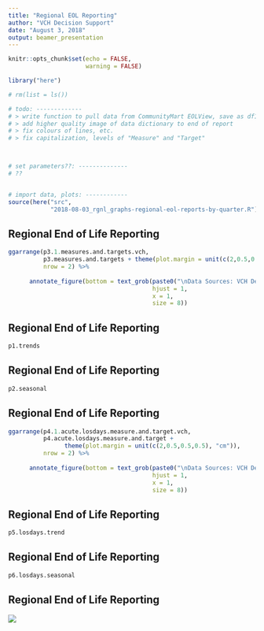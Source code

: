 ```yaml
---
title: "Regional EOL Reporting"
author: "VCH Decision Support"
date: "August 3, 2018"
output: beamer_presentation
---
```


```r
knitr::opts_chunk$set(echo = FALSE, 
                      warning = FALSE)

library("here")

# rm(list = ls())

# todo: -------------
# > write function to pull data from CommunityMart EOLView, save as df1.deaths.data 
# > add higher quality image of data dictionary to end of report 
# > fix colours of lines, etc. 
# > fix capitalization, levels of "Measure" and "Target"



# set parameters??: --------------
# ??


# import data, plots: ------------
source(here("src", 
            "2018-08-03_rgnl_graphs-regional-eol-reports-by-quarter.R"))

```

## Regional End of Life Reporting 

```r

ggarrange(p3.1.measures.and.targets.vch, 
          p3.measures.and.targets + theme(plot.margin = unit(c(2,0.5,0.5,0.5), "cm")), 
          nrow = 2) %>% 
      
      annotate_figure(bottom = text_grob(paste0("\nData Sources: VCH Decision Support DAD (ADRMart), ED (EDMart), PARIS (CommunityMart) Data Views\n", "Prepared ", Sys.Date(), "\nReport Contact: kenneth.hawkins@vch.ca"), 
                                         hjust = 1, 
                                         x = 1, 
                                         size = 8)) 

```



## Regional End of Life Reporting 

```r
p1.trends


```


## Regional End of Life Reporting 

```r

p2.seasonal
```


## Regional End of Life Reporting 

```r
ggarrange(p4.1.acute.losdays.measure.and.target.vch, 
          p4.acute.losdays.measure.and.target + 
                theme(plot.margin = unit(c(2,0.5,0.5,0.5), "cm")), 
          nrow = 2) %>% 
      
      annotate_figure(bottom = text_grob(paste0("\nData Sources: VCH Decision Support DAD (ADRMart), ED (EDMart), PARIS (CommunityMart) Data Views\n", "Prepared ", Sys.Date(), "\nReport Contact: kenneth.hawkins@vch.ca"), 
                                         hjust = 1, 
                                         x = 1, 
                                         size = 8))

```



## Regional End of Life Reporting 

```r
p5.losdays.trend


```


## Regional End of Life Reporting 

```r
p6.losdays.seasonal


```



## Regional End of Life Reporting 

![](2018-09-10_data-dictionary.jpg)

